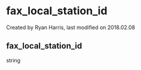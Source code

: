 
# fax_local_station_id 

 Created by  Ryan Harris, last modified on 2018.02.08

## fax_local_station_id

string


